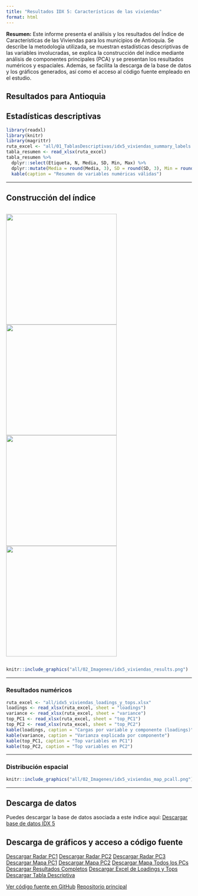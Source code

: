 ```yaml
---
title: "Resultados IDX 5: Características de las viviendas"
format: html
---
```



**Resumen:**
Este informe presenta el análisis y los resultados del Índice de Características de las Viviendas para los municipios de Antioquia. Se describe la metodología utilizada, se muestran estadísticas descriptivas de las variables involucradas, se explica la construcción del índice mediante análisis de componentes principales (PCA) y se presentan los resultados numéricos y espaciales. Además, se facilita la descarga de la base de datos y los gráficos generados, así como el acceso al código fuente empleado en el estudio.


## Resultados para Antioquia


## Estadísticas descriptivas

```r
library(readxl)
library(knitr)
library(magrittr)
ruta_excel <- "all/01_TablasDescriptivas/idx5_viviendas_summary_labels.xlsx"
tabla_resumen <- read_xlsx(ruta_excel)
tabla_resumen %>%
  dplyr::select(Etiqueta, N, Media, SD, Min, Max) %>%
  dplyr::mutate(Media = round(Media, 3), SD = round(SD, 3), Min = round(Min, 3), Max = round(Max, 3)) %>%
  kable(caption = "Resumen de variables numéricas válidas")
```

---

## Construcción del índice

<div style="display: flex; gap: 10px; justify-content: center; align-items: center;">
  <img src="all/idx5_viviendas_radar_PC1.png" width="300px" />
  <img src="all/idx5_viviendas_radar_PC2.png" width="300px" />
  <img src="all/idx5_viviendas_radar_PC3.png" width="300px" />
  <img src="all/idx5_viviendas_radar_PC4.png" width="300px" />
</div>

```r
knitr::include_graphics("all/02_Imagenes/idx5_viviendas_results.png")
```

---

### Resultados numéricos

```r
ruta_excel <- "all/idx5_viviendas_loadings_y_tops.xlsx"
loadings <- read_xlsx(ruta_excel, sheet = "loadings")
variance <- read_xlsx(ruta_excel, sheet = "variance")
top_PC1 <- read_xlsx(ruta_excel, sheet = "top_PC1")
top_PC2 <- read_xlsx(ruta_excel, sheet = "top_PC2")
kable(loadings, caption = "Cargas por variable y componente (loadings)")
kable(variance, caption = "Varianza explicada por componente")
kable(top_PC1, caption = "Top variables en PC1")
kable(top_PC2, caption = "Top variables en PC2")
```

---

### Distribución espacial

```r
knitr::include_graphics("all/02_Imagenes/idx5_viviendas_map_pcall.png")
```

---

## Descarga de datos

Puedes descargar la base de datos asociada a este índice aquí:
[Descargar base de datos IDX 5](/03_DS/idx5_viviendas.xlsx)

## Descarga de gráficos y acceso a código fuente

<div class="btn-group" role="group">
  <a href="all/idx5_viviendas_radar_PC1.png" class="btn btn-primary" download>Descargar Radar PC1</a>
  <a href="all/idx5_viviendas_radar_PC2.png" class="btn btn-primary" download>Descargar Radar PC2</a>
  <a href="all/idx5_viviendas_radar_PC3.png" class="btn btn-primary" download>Descargar Radar PC3</a>
  <a href="all/02_Imagenes/idx5_viviendas_map_pc1.png" class="btn btn-info" download>Descargar Mapa PC1</a>
  <a href="all/02_Imagenes/idx5_viviendas_map_pc2.png" class="btn btn-info" download>Descargar Mapa PC2</a>
  <a href="all/02_Imagenes/idx5_viviendas_map_pcall.png" class="btn btn-info" download>Descargar Mapa Todos los PCs</a>
  <a href="all/02_Imagenes/idx5_viviendas_results.png" class="btn btn-success" download>Descargar Resultados Completos</a>
  <a href="all/idx5_viviendas_loadings_y_tops.xlsx" class="btn btn-warning" download>Descargar Excel de Loadings y Tops</a>
  <a href="all/01_TablasDescriptivas/idx5_viviendas_summary_labels.xlsx" class="btn btn-warning" download>Descargar Tabla Descriptiva</a>
</div>

<div class="btn-group" role="group">
  <a href="https://github.com/jcmunozmora/pulso_antioquia/tree/main/02_Code/AUX_Functions.R" class="btn btn-dark" target="_blank">Ver código fuente en GitHub</a>
  <a href="https://github.com/jcmunozmora/pulso_antioquia" class="btn btn-dark" target="_blank">Repositorio principal</a>
</div>
